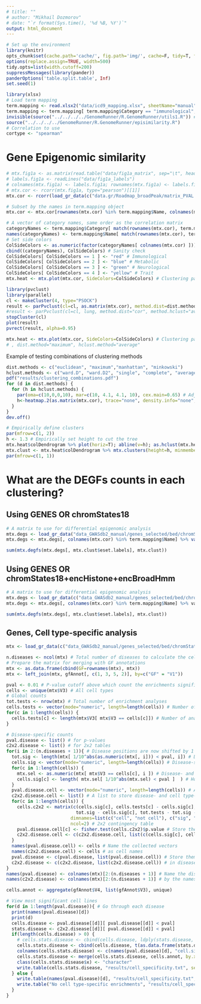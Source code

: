 ```yaml
---
# title: ""
# author: "Mikhail Dozmorov"
# date: "`r format(Sys.time(), '%d %B, %Y')`"
output: html_document
---
```

```r
# Set up the environment
library(knitr) 
opts_chunk$set(cache.path='cache/', fig.path='img/', cache=F, tidy=T, fig.keep='high', dpi=100,  echo=F, autodep=T, width=200, warning=FALSE, comment=NA)
options(replace.assign=TRUE, width=500)
tidy.opts=list(width.cutoff=200)
suppressMessages(library(pander))
panderOptions('table.split.table', Inf)
set.seed(1)
```

```r
library(xlsx)
# Load term mapping
term.mapping <- read.xlsx2("data/icd9_mapping.xlsx", sheetName="manual")
term.mapping <- term.mapping[ term.mapping$Category == "immunological", ]
invisible(source("../../../../GenomeRunner/R.GenomeRunner/utils1.R")) # See the required packages there
source("../../../../GenomeRunner/R.GenomeRunner/episimilarity.R")
# Correlation to use
cortype <- "spearman"
```

Gene Epigenomic similarity
===

```r
# mtx.fig1a <- as.matrix(read.table("data/fig1a_matrix", sep="\t", header=F, stringsAsFactors=F))
# labels.fig1a <- readLines("data/fig1a_labels")
# colnames(mtx.fig1a) <- labels.fig1a; rownames(mtx.fig1a) <- labels.fig1a
# mtx.cor <- rcorr(mtx.fig1a, type="pearson")[[1]]
mtx.cor <- rcorr(load_gr_data(c("data.gr/Roadmap_broadPeak/matrix_PVAL.txt")), type="pearson")[[1]]

# Subset by the names in term.mapping object
mtx.cor <- mtx.cor[rownames(mtx.cor) %in% term.mapping$Name, colnames(mtx.cor) %in% term.mapping$Name]

# A vector of category names, same order as the correlation matrix
categoryNames <- term.mapping$Category[ match(rownames(mtx.cor), term.mapping$Name) ]
names(categoryNames) <- term.mapping$Name[ match(rownames(mtx.cor), term.mapping$Name)]
# Set side colors
ColSideColors <- as.numeric(factor(categoryNames[ colnames(mtx.cor) ]))
cbind((categoryNames), ColSideColors) # Sanity check
ColSideColors[ ColSideColors == 1 ] <- "red" # Immunological
ColSideColors[ ColSideColors == 2 ] <- "blue" # Metabolic
ColSideColors[ ColSideColors == 3 ] <- "green" # Neurological
ColSideColors[ ColSideColors == 4 ] <- "yellow" # Trait
mtx.heat <- mtx.plot(mtx.cor, SideColors=ColSideColors) # Clustering parameters

```

```r
library(pvclust)
library(parallel)
cl <- makeCluster(4, type="PSOCK")
result <- parPvclust(cl=cl, as.matrix(mtx.cor), method.dist=dist.method, method.hclust=hclust.method, nboot=1000)
#result <- parPvclust(cl=cl, lung, method.dist="cor", method.hclust="average", nboot=10000)
stopCluster(cl)
plot(result)
pvrect(result, alpha=0.95)
```

```r
mtx.heat <- mtx.plot(mtx.cor, SideColors=ColSideColors) # Clustering parameters
# , dist.method="maximum", hclust.method="average"
```

Example of testing combinations of clustering methods
```r
dist.methods <- c("euclidean", "maximum","manhattan", "minkowski")
hclust.methods <- c("ward.D", "ward.D2", "single", "complete", "average", "mcquitty", "median", "centroid")
pdf("results/clustering_combinations.pdf")
for (d in dist.methods) {
  for (h in hclust.methods) {
    par(oma=c(10,0,0,10), mar=c(10, 4.1, 4.1, 10), cex.main=0.65) # Adjust margins
    h<-heatmap.2(as.matrix(mtx.cor), trace="none", density.info="none", col=color, distfun=function(x){dist(x, method=d)}, hclustfun=function(x){hclust(x, method=h)}, cexRow=1, cexCol=1,  main=paste(d, h),  RowSideColors=ColSideColors) # cellnote=formatC(as.matrix(mtx.cor), format="f", digits=2), notecol="black", notecex=1,
  }
}
dev.off()
```

```r
# Empirically define clusters
par(mfrow=c(1, 2))
h <- 1.3 # Empirically set height to cut the tree
mtx.heat$colDendrogram %>% plot(horiz=T); abline(v=h); as.hclust(mtx.heat$colDendrogram)$height %>% density %>% plot; abline(v=h)
mtx.clust <- mtx.heat$colDendrogram %>% mtx.clusters(height=h, minmembers=2)
par(mfrow=c(1, 1))
```

What are the DEGFs counts in each clustering?
===

Using GENES OR chromStates18
---

```r
# A matrix to use for differential epigenomic analysis
mtx.degs <- load_gr_data("data_GWASdb2_manual/genes_selected/bed/chromStates18/matrix_OR.txt")
mtx.degs <- mtx.degs[, colnames(mtx.cor) %in% term.mapping$Name] %>% varFilter(var.cutoff=0.1)# %>% mtx.rand(randomize = "mix")

sum(mtx.degfs(mtx.degs[, mtx.clust$eset.labels], mtx.clust))
```

Using GENES OR chromStates18+encHistone+encBroadHmm
---

```r
# A matrix to use for differential epigenomic analysis
mtx.degs <- load_gr_data(c("data_GWASdb2_manual/genes_selected/bed/chromStates18/matrix_OR.txt", "data_GWASdb2_manual/genes_selected/bed/encHistone/matrix_OR.txt", "data_GWASdb2_manual/genes_selected/bed/encBroadHmm/matrix_OR.txt", "data_GWASdb2_manual/genes_selected/bed/DNase_hotspot01/matrix_OR.txt"))
mtx.degs <- mtx.degs[, colnames(mtx.cor) %in% term.mapping$Name] %>% varFilter# %>% mtx.rand(randomize = "mix")

sum(mtx.degfs(mtx.degs[, mtx.clust$eset.labels], mtx.clust))
```

Genes, Cell type-specific analysis
---




```r
mtx <- load_gr_data(c("data_GWASdb2_manual/genes_selected/bed/chromStates18/matrix_PVAL.txt", "data_GWASdb2_manual/genes_selected/bed/encBroadHmm/matrix_PVAL.txt", "data_GWASdb2_manual/genes_selected/bed/encHistone/matrix_PVAL.txt", "data_GWASdb2_manual/genes_selected/bed/DNase_hotspot01/matrix_PVAL.txt", "data_GWASdb2_manual/genes_selected/bed/DNase_hotspotall/matrix_PVAL.txt"))

n.diseases <- ncol(mtx) # Total number of diseases to calculate the cell type-specific p-values
# Prepare the matrix for merging with GF annotations
mtx <- as.data.frame(cbind(GF=rownames(mtx), mtx))
mtx <- left_join(mtx, gfAnnot[, c(1, 3, 5, 2)], by=c("GF" = "V1")) 

pval <- 0.01 # P-value cutoff above which count the enrichments significant
cells <- unique(mtx$V3) # All cell types
# Global counts
tot.tests <- nrow(mtx) # Total number of enrichment analyses
cells.tests <- vector(mode="numeric", length=length(cells)) # Number of analyses per cell type
for(c in 1:length(cells)) {
  cells.tests[c] <- length(mtx$V3[ mtx$V3 == cells[c]]) # Number of analyses per cell type
}

# Disease-specific counts
pval.disease <- list() # for p-values
c2x2.disease <- list() # for 2x2 tables
for(i in 2:(n.diseases + 1)){ # Disease positions are now shifted by 1
  tot.sig <- length(mtx[ 1/10^abs(as.numeric(mtx[, i])) < pval, i]) # Disease-specific total number of significant results
  cells.sig <- vector(mode="numeric", length=length(cells)) # Disease-specific & cell type-specific number of significant results
  for(c in 1:length(cells)) {
    mtx.sel <- as.numeric(mtx[ mtx$V3 == cells[c], i ]) # Disease- and cell type-specific vector
    cells.sig[c] <- length( mtx.sel[ 1/10^abs(mtx.sel) < pval ]  ) # How many are significant
  }
  pval.disease.cell <- vector(mode="numeric", length=length(cells)) # A vector to store disease- and cell type-specific p-values
  c2x2.disease.cell <- list() # A list to store disease- and cell type-specific 2x2 tables
  for(c in 1:length(cells)) {
    cells.c2x2 <- matrix(c(cells.sig[c], cells.tests[c] - cells.sig[c], 
                          tot.sig - cells.sig[c], tot.tests - tot.sig - (cells.tests[c] - cells.sig[c])),
                        dimnames=list(c("cell", "not cell"), c("sig", "not sig")),
                        ncol=2) # 2x2 contingency table
    pval.disease.cell[c] <- fisher.test(cells.c2x2)$p.value # Store the p-values
    c2x2.disease.cell <- c(c2x2.disease.cell, list(c(cells.sig[c], cells.tests[c], tot.sig, tot.tests))) # Store the numbers to construct 2x2 tables
  }
  names(pval.disease.cell) <- cells # Name the collected vectors
  names(c2x2.disease.cell) <- cells # as cell names
  pval.disease <- c(pval.disease, list(pval.disease.cell)) # Store them
  c2x2.disease <- c(c2x2.disease, list(c2x2.disease.cell)) # in disease-specific lists
}
names(pval.disease) <- colnames(mtx)[2:(n.diseases + 1)] # Name the disease-specific lists
names(c2x2.disease) <- colnames(mtx)[2:(n.diseases + 1)] # by the names of the diseases

cells.annot <- aggregate(gfAnnot$V4, list(gfAnnot$V3), unique)

# View most significant cell lines
for(d in 1:length(pval.disease)){ # Go through each disease
  print(names(pval.disease)[d])
  print(d)
  cells.disease <- pval.disease[[d]][ pval.disease[[d]] < pval]
  stats.disease <- c2x2.disease[[d]][ pval.disease[[d]] < pval]
  if(length(cells.disease) > 0) {
    # cells.stats.disease <- cbind(cells.disease, ldply(stats.disease, rbind))
    cells.stats.disease <- cbind(cells.disease, t(as.data.frame(stats.disease)))
    colnames(cells.stats.disease) <- c(names(pval.disease)[d], "cell.sig", "cell.tot", "all.sig", "all.tot")
    cells.stats.disease <- merge(cells.stats.disease, cells.annot, by.x="row.names", by.y="Group.1")
    class(cells.stats.disease$x) <- "character"
    write.table(cells.stats.disease, "results/cell_specificity.txt", sep="\t", quote=F, row.names=FALSE, append=TRUE)
  } else {
    write.table(names(pval.disease)[d], "results/cell_specificity.txt", sep="\t", quote=F, row.names=FALSE, append=TRUE)
    write.table("No cell type-specific enrichments", "results/cell_specificity.txt", sep="\t", quote=F, row.names=FALSE, append=TRUE)
  }
}
```


